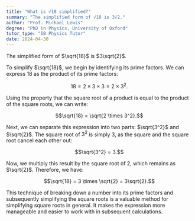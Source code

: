 ```yaml
---
title: "What is √18 simplified?"
summary: "The simplified form of √18 is 3√2."
author: "Prof. Michael Lewis"
degree: "PhD in Physics, University of Oxford"
tutor_type: "IB Physics Tutor"
date: 2024-04-30
---
```


The simplified form of $\sqrt{18}$ is $3\sqrt{2}$.

To simplify $\sqrt{18}$, we begin by identifying its prime factors. We can express $18$ as the product of its prime factors: 

$$18 = 2 \times 3 \times 3 = 2 \times 3^2.$$

Using the property that the square root of a product is equal to the product of the square roots, we can write:

$$\sqrt{18} = \sqrt{2 \times 3^2}.$$

Next, we can separate this expression into two parts: $\sqrt{3^2}$ and $\sqrt{2}$. The square root of $3^2$ is simply $3$, as the square and the square root cancel each other out:

$$\sqrt{3^2} = 3.$$

Now, we multiply this result by the square root of $2$, which remains as $\sqrt{2}$. Therefore, we have:

$$\sqrt{18} = 3 \times \sqrt{2} = 3\sqrt{2}.$$

This technique of breaking down a number into its prime factors and subsequently simplifying the square roots is a valuable method for simplifying square roots in general. It makes the expression more manageable and easier to work with in subsequent calculations.
    